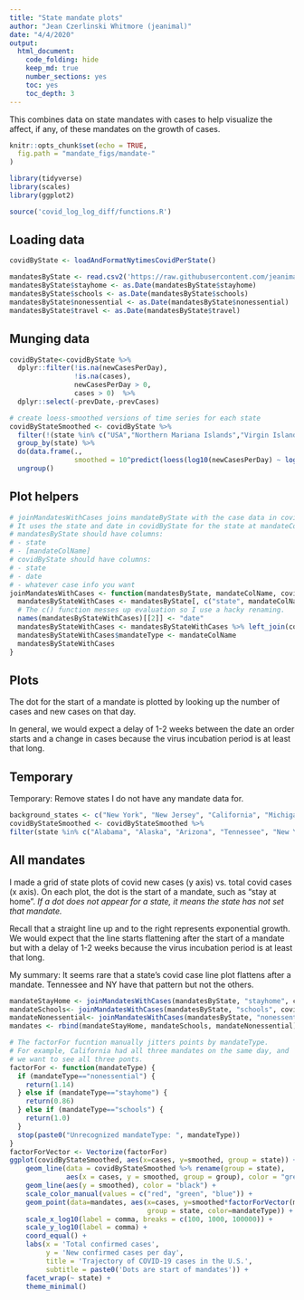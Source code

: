 ```yaml
---
title: "State mandate plots"
author: "Jean Czerlinski Whitmore (jeanimal)"
date: "4/4/2020"
output:
  html_document:
    code_folding: hide
    keep_md: true
    number_sections: yes
    toc: yes
    toc_depth: 3
---
```


This combines data on state mandates with cases to help visualize the affect, if any, of these mandates on the growth of cases.

```r
knitr::opts_chunk$set(echo = TRUE,
  fig.path = "mandate_figs/mandate-"
)
```

```r
library(tidyverse)
library(scales)
library(ggplot2)

source('covid_log_log_diff/functions.R')
```

## Loading data

```r
covidByState <- loadAndFormatNytimesCovidPerState()
```

```r
mandatesByState <- read.csv2('https://raw.githubusercontent.com/jeanimal/covid_log_log_diff/master/covid_log_log_diff/data/covid_state_mandates.csv', sep=",", stringsAsFactors=FALSE, na.strings=c(""))
mandatesByState$stayhome <- as.Date(mandatesByState$stayhome)
mandatesByState$schools <- as.Date(mandatesByState$schools)
mandatesByState$nonessential <- as.Date(mandatesByState$nonessential)
mandatesByState$travel <- as.Date(mandatesByState$travel)
```

## Munging data

```r
covidByState<-covidByState %>% 
  dplyr::filter(!is.na(newCasesPerDay), 
                !is.na(cases), 
                newCasesPerDay > 0, 
                cases > 0)  %>%
  dplyr::select(-prevDate,-prevCases)

# create loess-smoothed versions of time series for each state
covidByStateSmoothed <- covidByState %>%
  filter(!(state %in% c("USA","Northern Mariana Islands","Virgin Islands","Guam"))) %>%
  group_by(state) %>%
  do(data.frame(.,
                smoothed = 10^predict(loess(log10(newCasesPerDay) ~ log10(cases), data = .), .))) %>%
  ungroup()
```

## Plot helpers

```r
# joinMandatesWithCases joins mandateByState with the case data in covidByState
# It uses the state and date in covidByState for the state at mandateColName date.
# mandatesByState should have columns:
# - state
# - [mandateColName]
# covidByState should have columns:
# - state
# - date
# - whatever case info you want
joinMandatesWithCases <- function(mandatesByState, mandateColName, covidByState) {
  mandatesByStateWithCases <- mandatesByState[, c("state", mandateColName)]
  # The c() function messes up evaluation so I use a hacky renaming.
  names(mandatesByStateWithCases)[[2]] <- "date"
  mandatesByStateWithCases <- mandatesByStateWithCases %>% left_join(covidByState, by=c("state", "date"))
  mandatesByStateWithCases$mandateType <- mandateColName
  mandatesByStateWithCases
}
```


## Plots

The dot for the start of a mandate is plotted by looking up the number of cases and new
cases on that day.

In general, we would expect a delay of 1-2 weeks between the date an order starts and a change in cases because the virus incubation period is at least that long.

## Temporary

Temporary: Remove states I do not have any mandate data for.
```r
background_states <- c("New York", "New Jersey", "California", "Michigan", "Louisiana", "Florida", "Massachusetts", "Illinois", "Pennsylvania", "Washington")
covidByStateSmoothed <- covidByStateSmoothed %>%
filter(state %in% c("Alabama", "Alaska", "Arizona", "Tennessee", "New York", background_states))
```


## All mandates

I made a grid of state plots of covid new cases (y axis) vs. total covid cases (x axis).  On each plot, the dot is the start of a mandate, such as "stay at home".  *If a dot does not appear for a state, it means the state has not set that mandate.*

Recall that a straight line up and to the right represents exponential growth.  We would expect that the line starts flattening after the start of a mandate but with a delay of 1-2 weeks because the virus incubation period is at least that long.  

My summary: It seems rare that a state's covid case line plot flattens after a mandate.  Tennessee and NY have that pattern but not the others.

```r
mandateStayHome <- joinMandatesWithCases(mandatesByState, "stayhome", covidByStateSmoothed)
mandateSchools<- joinMandatesWithCases(mandatesByState, "schools", covidByStateSmoothed)
mandateNonessential<- joinMandatesWithCases(mandatesByState, "nonessential", covidByStateSmoothed)
mandates <- rbind(mandateStayHome, mandateSchools, mandateNonessential)
```


```r
# The factorFor fucntion manually jitters points by mandateType.
# For example, California had all three mandates on the same day, and
# we want to see all three ponts.
factorFor <- function(mandateType) {
  if (mandateType=="nonessential") {
    return(1.14)
  } else if (mandateType=="stayhome") {
    return(0.86)
  } else if (mandateType=="schools") {
    return(1.0) 
  }
  stop(paste0("Unrecognized mandateType: ", mandateType))
}
factorForVector <- Vectorize(factorFor)
ggplot(covidByStateSmoothed, aes(x=cases, y=smoothed, group = state)) +
    geom_line(data = covidByStateSmoothed %>% rename(group = state),
              aes(x = cases, y = smoothed, group = group), color = "grey") +
    geom_line(aes(y = smoothed), color = "black") +
    scale_color_manual(values = c("red", "green", "blue")) +
    geom_point(data=mandates, aes(x=cases, y=smoothed*factorForVector(mandateType),
                                  group = state, color=mandateType)) +
    scale_x_log10(label = comma, breaks = c(100, 1000, 100000)) + 
    scale_y_log10(label = comma) +
    coord_equal() +
    labs(x = 'Total confirmed cases',
         y = 'New confirmed cases per day',
         title = 'Trajectory of COVID-19 cases in the U.S.',
         subtitle = paste0('Dots are start of mandates')) +
    facet_wrap(~ state) +
    theme_minimal()
```


